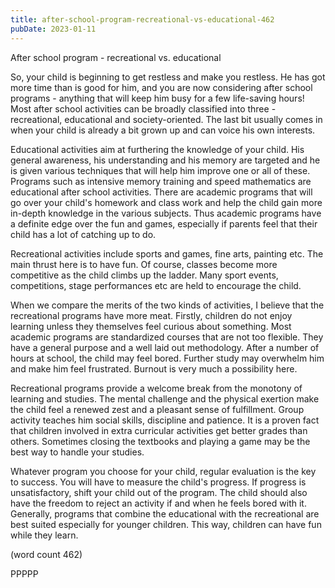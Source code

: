 ```yaml
---
title: after-school-program-recreational-vs-educational-462
pubDate: 2023-01-11
---
```


After school program - recreational vs. educational

So, your child is beginning to get restless and make you restless. He has got more time than is good for him, and you are now considering after school programs - anything that will keep him busy for a few life-saving hours! Most after school activities can be broadly classified into three - recreational, educational and society-oriented. The last bit usually comes in when your child is already a bit grown up and can voice his own interests.

Educational activities aim at furthering the knowledge of your child. His general awareness, his understanding and his memory are targeted and he is given various techniques that will help him improve one or all of these. Programs such as intensive memory training and speed mathematics are educational after school activities. There are academic programs that will go over your child's homework and class work and help the child gain more in-depth knowledge in the various subjects. Thus academic programs have a definite edge over the fun and games, especially if parents feel that their child has a lot of catching up to do.

Recreational activities include sports and games, fine arts, painting etc. The main thrust here is to have fun. Of course, classes become more competitive as the child climbs up the ladder. Many sport events, competitions, stage performances etc are held to encourage the child. 

When we compare the merits of the two kinds of activities, I believe that the recreational programs have more meat. Firstly, children do not enjoy learning unless they themselves feel curious about something. Most academic programs are standardized courses that are not too flexible. They have a general purpose and a well laid out methodology. After a number of hours at school, the child may feel bored. Further study may overwhelm him and make him feel frustrated. Burnout is very much a possibility here.

Recreational programs provide a welcome break from the monotony of learning and studies. The mental challenge and the physical exertion make the child feel a renewed zest and a pleasant sense of fulfillment. Group activity teaches him social skills, discipline and patience. It is a proven fact that children involved in extra curricular activities get better grades than others. Sometimes closing the textbooks and playing a game may be the best way to handle your studies.

Whatever program you choose for your child, regular evaluation is the key to success. You will have to measure the child's progress. If progress is unsatisfactory, shift your child out of the program. The child should also have the freedom to reject an activity if and when he feels bored with it. Generally, programs that combine the educational with the recreational are best suited especially for younger children. This way, children can have fun while they learn. 

(word count 462)

PPPPP